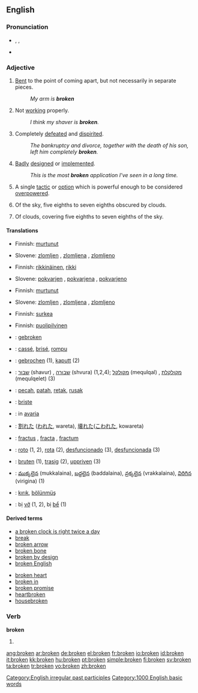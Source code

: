 {{see|Broken}}
{{wikipedia|Broken (disambiguation)}}
==English==

{{rank|follow|chance|happened|641|broken|trouble|die|arm}}

===Pronunciation===
*{{AHD|brōk'ən}}, {{IPA|/ˈbrəʊkən/}}, {{SAMPA|/"br@Uk@n/}}
*{{audio|en-us-broken.ogg|Audio (US)}}
*:{{rhymes|əʊkən}}

===Adjective===
{{en-adj}}

# [[bent|Bent]] to the point of coming apart, but not necessarily in separate pieces.
#: ''My arm is '''broken'''''
# Not [[working]] properly.
#: ''I think my shaver is '''broken'''.''
# Completely [[defeated]] and [[dispirited]].
#: ''The bankruptcy and divorce, together with the death of his son, left him completely '''broken'''.''
# {{context|software|colloquial}} [[badly|Badly]] [[designed]] or [[implemented]].
#: ''This is the most '''broken''' application I've seen in a long time.''
# {{sports}} A single [[tactic]] or [[option]] which is powerful enough to be considered [[overpowered]].
# {{meteorology}} Of the sky, five eighths to seven eighths obscured by clouds.
# {{meteorology}} Of clouds, covering five eighths to seven eighths of the sky.

====Translations====
{{trans-top|bent to the point of coming apart}}
*Finnish: [[murtunut]]
{{trans-mid}}
*Slovene: [[zlomljen]] {{m}}, [[zlomljena]] {{f}}, [[zlomljeno]] {{n}}
{{trans-bottom}}

{{trans-top|not working properly}}
*Finnish: [[rikkinäinen]], [[rikki]]
{{trans-mid}}
*Slovene: [[pokvarjen]] {{m}}, [[pokvarjena]] {{f}}, [[pokvarjeno]] {{n}}
{{trans-bottom}}

{{trans-top|completely defeated and dispirited}}
*Finnish: [[murtunut]]
{{trans-mid}}
*Slovene: [[zlomljen]] {{m}}, [[zlomljena]] {{f}}, [[zlomljeno]] {{n}}
{{trans-bottom}}

{{trans-top|of software: badly designed or implemented}}
*Finnish: [[surkea]]
{{trans-mid}}
{{trans-bottom}}

{{trans-top|sports tactic}}
{{trans-mid}}
{{trans-bottom}}

{{trans-top|five eighths to seven eighths obscured by clouds}}
*Finnish: [[puolipilvinen]]
{{trans-mid}}
{{trans-bottom}}

{{checktrans-top}}
*{{ttbc|Dutch}}: [[gebroken]]
*{{ttbc|French}}: [[cassé]], [[brisé]], [[rompu]]
*{{ttbc|German}}: [[gebrochen]] (1), [[kaputt]] (2)
*{{ttbc|Hebrew}}: [[שבור]] (shavur) {{m}}, [[שבורה]] (shvura) {{f}} (1,2,4); [[מקולקל]] (mequlqal) {{m}}, [[מקולקלת]] (mequlqelet) {{f}} (3)
*{{ttbc|Indonesian}}: [[pecah]], [[patah]], [[retak]], [[rusak]]
*{{ttbc|Irish}}: [[briste]]
*{{ttbc|Italian}}: in [[avaria]]
{{trans-mid}}
*{{ttbc|Japanese}}: [[割れた]] ([[われた]], wareta), [[壊れた]]([[こわれた]], kowareta)
*{{ttbc|Latin}}: [[fractus]] {{m}}, [[fracta]] {{f}}, [[fractum]] {{n}}
*{{ttbc|Spanish}}: [[roto]] {{m}} (1, 2), [[rota]] {{f}} (2), [[desfuncionado]] {{m}} (3), [[desfuncionada]] {{f}} (3)
*{{ttbc|Swedish}}: [[bruten]] (1), [[trasig]] (2), [[uppriven]] (3)
*{{ttbc|Telugu}}: [[ముక్కలైన]] (mukkalaina), [[బద్దలైన]] (baddalaina), [[వ్రక్కలైన]] (vrakkalaina), [[విరిగిన]] (virigina) (1)
*{{ttbc|Turkish}}: [[kırık]], [[bölünmüş]]
*{{ttbc|Vietnamese}}: bị [[vỡ]] (1, 2), bị [[bể]] (1)
{{trans-bottom}}

====Derived terms====
{{top2}}
*[[a broken clock is right twice a day]]
*[[break]]
*[[broken arrow]]
*[[broken bone]]
*[[broken by design]]
*[[broken English]]
{{mid2}}
*[[broken heart]]
*[[broken in]]
*[[broken promise]]
*[[heartbroken]]
*[[housebroken]]
{{bottom}}

===Verb===
'''broken'''

# {{past participle of|[[break]]}}

[[Category:English irregular past participles]]
[[Category:1000 English basic words]]

[[ang:broken]]
[[ar:broken]]
[[de:broken]]
[[el:broken]]
[[fr:broken]]
[[io:broken]]
[[id:broken]]
[[it:broken]]
[[kk:broken]]
[[hu:broken]]
[[pt:broken]]
[[simple:broken]]
[[fi:broken]]
[[sv:broken]]
[[ta:broken]]
[[tr:broken]]
[[vo:broken]]
[[zh:broken]]
